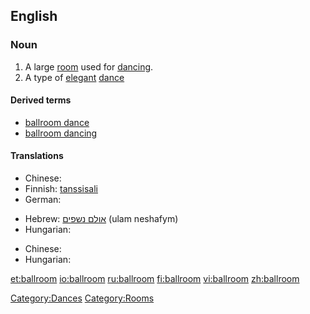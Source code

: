 ==English==
{{wikipedia}}

===Noun===
{{en-noun|pl=ballrooms}}

# A large [[room]] used for [[dance|dancing]].
# A type of [[elegant]] [[dance]]

====Derived terms====
* [[ballroom dance]]
* [[ballroom dancing]]

====Translations====
{{trans-top|large room used for dancing}}
* Chinese: {{zh-tsp|舞廳|舞厅|wǔtīng}} 
* Finnish: [[tanssisali]]
* German: {{t+|de|Ballsaal}}
{{trans-mid}}
* Hebrew: [[אולם נשפים]] (ulam neshafym) {{m}}
* Hungarian: {{t-|hu|bálterem}}
{{trans-bottom}}

{{trans-top|type of elegant dance}}
* Chinese: {{zh-tsp|交際舞|交际舞|jiāojìwǔ}}
* Hungarian: {{t|hu|társasági tánc}}
{{trans-mid}}
{{trans-bottom}}

[[Category:Dances]]
[[Category:Rooms]]

[[et:ballroom]]
[[io:ballroom]]
[[ru:ballroom]]
[[fi:ballroom]]
[[vi:ballroom]]
[[zh:ballroom]]